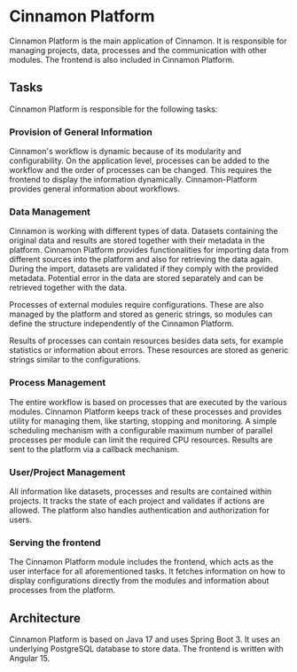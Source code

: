 # Cinnamon Platform

Cinnamon Platform is the main application of Cinnamon.
It is responsible for managing projects, data, processes and the communication with other modules.
The frontend is also included in Cinnamon Platform.

## Tasks

Cinnamon Platform is responsible for the following tasks:

### Provision of General Information

Cinnamon's workflow is dynamic because of its modularity and configurability.
On the application level, processes can be added to the workflow and the order of processes can be changed.
This requires the frontend to display the information dynamically.
Cinnamon-Platform provides general information about workflows.

### Data Management
Cinnamon is working with different types of data.
Datasets containing the original data and results are stored together with their metadata in the platform.
Cinnamon Platform provides functionalities for importing data from different sources into the platform and also for retrieving the data again.
During the import, datasets are validated if they comply with the provided metadata.
Potential error in the data are stored separately and can be retrieved together with the data.

Processes of external modules require configurations.
These are also managed by the platform and stored as generic strings, so modules can define the structure independently of the Cinnamon Platform.

Results of processes can contain resources besides data sets, for example statistics or information about errors.
These resources are stored as generic strings similar to the configurations.

### Process Management

The entire workflow is based on processes that are executed by the various modules.
Cinnamon Platform keeps track of these processes and provides utility for managing them, like starting, stopping and monitoring.
A simple scheduling mechanism with a configurable maximum number of parallel processes per module can limit the required CPU resources.
Results are sent to the platform via a callback mechanism.

### User/Project Management

All information like datasets, processes and results are contained within projects.
It tracks the state of each project and validates if actions are allowed.
The platform also handles authentication and authorization for users.

### Serving the frontend

The Cinnamon Platform module includes the frontend, which acts as the user interface for all aforementioned tasks.
It fetches information on how to display configurations directly from the modules and information about processes from the platform.

## Architecture

Cinnamon Platform is based on Java 17 and uses Spring Boot 3.
It uses an underlying PostgreSQL database to store data.
The frontend is written with Angular 15.
